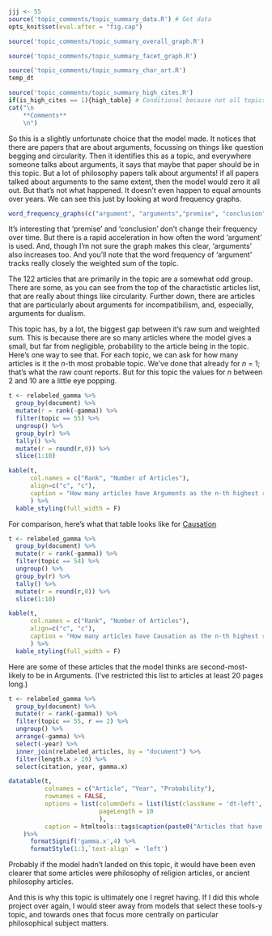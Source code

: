 ```r
jjj <- 55
source('topic_comments/topic_summary_data.R') # Get data
opts_knit$set(eval.after = "fig.cap")
```

```r
source('topic_comments/topic_summary_overall_graph.R')
```

```r
source('topic_comments/topic_summary_facet_graph.R')
```

```r
source('topic_comments/topic_summary_char_art.R')
temp_dt
```

```r
source('topic_comments/topic_summary_high_cites.R')
if(is_high_cites == 1){high_table} # Conditional because not all topics have high cites
cat("\n
	**Comments**
	\n")
```

So this is a slightly unfortunate choice that the model made. It notices that there are papers that are about arguments, focussing on things like question begging and circularity. Then it identifies this as a topic, and everywhere someone talks about arguments, it says that maybe that paper should be in this topic. But a lot of philosophy papers talk about arguments! 
if all papers talked about arguments to the same extent, then the model would zero it all out. But that's not what happened. It doesn't even happen to equal amounts over years. We can see this just by looking at word frequency graphs.

```r
word_frequency_graphs(c("argument", "arguments","premise", "conclusion"))
```

It's interesting that 'premise' and 'conclusion' don't change their frequency over time. But there is a rapid acceleration in how often the word 'argument' is used. And, though I'm not sure the graph makes this clear, 'arguments' also increases too. And you'll note that the word frequency of 'argument' tracks really closely the weighted sum of the topic.

The 122 articles that are primarily in the topic are a somewhat odd group. There are some, as you can see from the top of the charactistic articles list, that are really about things like circularity. Further down, there are articles that are particularly about arguments for incompatibilism, and, especially, arguments for dualism.

This topic has, by a lot, the biggest gap between it's raw sum and weighted sum. This is because there are so many articles where the model gives a small, but far from negligible, probability to the article being in the topic. Here's one way to see that. For each topic, we can ask for how many articles is it the _n_-th most probable topic. We've done that already for _n_ = 1; that's what the raw count reports. But for this topic the values for _n_ between 2 and 10 are a little eye popping.

```r
t <- relabeled_gamma %>%
  group_by(document) %>%
  mutate(r = rank(-gamma)) %>%
  filter(topic == 55) %>%
  ungroup() %>%
  group_by(r) %>%
  tally() %>%
  mutate(r = round(r,0)) %>%
  slice(1:10)

kable(t, 
      col.names = c("Rank", "Number of Articles"), 
      align=c("c", "c"),
      caption = "How many articles have Arguments as the n-th highest ranked topic"
      ) %>%
  kable_styling(full_width = F)
```

For comparison, here's what that table looks like for [Causation](#topic54.)

```r
t <- relabeled_gamma %>%
  group_by(document) %>%
  mutate(r = rank(-gamma)) %>%
  filter(topic == 54) %>%
  ungroup() %>%
  group_by(r) %>%
  tally() %>%
  mutate(r = round(r,0)) %>%
  slice(1:10)

kable(t, 
      col.names = c("Rank", "Number of Articles"), 
      align=c("c", "c"),
      caption = "How many articles have Causation as the n-th highest ranked topic"
      ) %>%
  kable_styling(full_width = F)
```

Here are some of these articles that the model thinks are second-most-likely to be in Arguments. (I've restricted this list to articles at least 20 pages long.)

```r
t <- relabeled_gamma %>%
  group_by(document) %>%
  mutate(r = rank(-gamma)) %>%
  filter(topic == 55, r == 2) %>%
  ungroup() %>%
  arrange(-gamma) %>%
  select(-year) %>%
  inner_join(relabeled_articles, by = "document") %>%
  filter(length.x > 19) %>%
  select(citation, year, gamma.x)

datatable(t,           
          colnames = c("Article", "Year", "Probability"), 
          rownames = FALSE,
          options = list(columnDefs = list(list(className = 'dt-left', targets = 0:2)),
                         pageLength = 10
                         ),
          caption = htmltools::tags$caption(paste0("Articles that have Arguments as Second Most Likely Topic"), style = "font-weight: bold")
    )%>%
      formatSignif('gamma.x',4) %>%
      formatStyle(1:3,`text-align` = 'left')
```

Probably if the model hadn't landed on this topic, it would have been even clearer that some articles were philosophy of religion articles, or ancient philosophy articles.

And this is why this topic is ultimately one I regret having. If I did this whole project over again, I would steer away from models that select these tools-y topic, and towards ones that focus more centrally on particular philosophical subject matters.